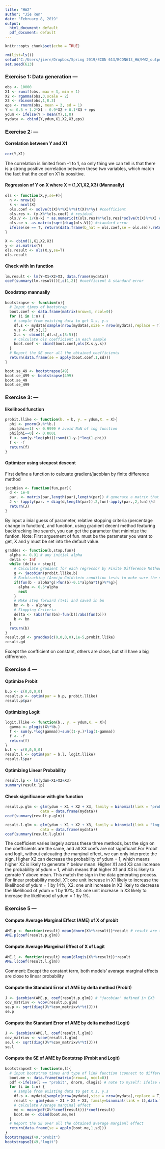 ```yaml
---
title: "HW2"
author: "Jie Ren"
date: "February 8, 2019"
output:
  html_document: default
  pdf_document: default
---
```


```r
knitr::opts_chunk$set(echo = TRUE)
```

```r
rm(list=ls())
setwd("C:/Users/jiere/Dropbox/Spring 2019/ECON 613/ECON613_HW/HW2_output")
set.seed(613)
```

### Exercise 1: Data generation ---
```r
obs <- 10000
X1 <- runif(obs, max = 3, min = 1)
X2 <- rgamma(obs,3,scale = 2)
X3 <- rbinom(obs,1,0.3)
eps <- rnorm(obs, mean = 2, sd = 1)
Y <- 0.5 + 1.2*X1 - 0.9*X2 + 0.1*X3 + eps
ydum <- ifelse(Y > mean(Y),1,0)
mydata <- cbind(Y,ydum,X1,X2,X3,eps)
```
### Exercise 2: ---
#### Correlation between Y and X1
```r
cor(Y,X1)
```
The correlation is limited from -1 to 1, so only thing we can tell is that there is a strong positive correlation between these two variables, which match the fact that the coef on X1 is possitive.

#### Regression of Y on X where X = (1,X1,X2,X3) (Mannually)
```r
ols <- function(X,y,se=F){
  n <- nrow(X)
  k <- ncol(X)
  ols.coef <- solve(t(X)%*%X)%*%(t(X)%*%y) #coefficient
  ols.res <- (y-X%*%ols.coef) # residual
  ols.V <- 1/(n-k) * as.numeric(t(ols.res)%*%ols.res)*solve(t(X)%*%X) #covariance matrix
  ols.se <- as.matrix(sqrt(diag(ols.V))) #standard error
  ifelse(se == T, return(data.frame(b_hat = ols.coef,se = ols.se)),return(data.frame(b_hat = ols.coef))) # output coef only by default
}

X <- cbind(1,X1,X2,X3)
y <- as.matrix(Y)
ols.result <- ols(X,y,se=T)
ols.result
```
#### Check with lm function
```r
lm.result <- lm(Y~X1+X2+X3, data.frame(mydata))
coef(summary(lm.result))[,c(1,2)] #coefficient & standard error
```
#### Boodstrap mannually
```r
bootstrapse <- function(n){
  # Input times of bootstrap
  boot.coef <- data.frame(matrix(nrow=4, ncol=0))
  for (i in 1:n) {
    # sample from existing data to get X.s, y.s
    df.s <- mydata[sample(nrow(mydata),size = nrow(mydata),replace = T),]
    y.s <- df.s[,1]
    X.s <- cbind(1,df.s[,c(3:5)])
    # calculate ols coefficient in each sample
    boot.coef <- cbind(boot.coef,ols(X.s,y.s))
  }
  # Report the SE over all the obtained coefficients
  return(data.frame(se = apply(boot.coef,1,sd)))
}

boot.se_49 <- bootstrapse(49)
boot.se_499 <- bootstrapse(499)
boot.se_49
boot.se_499
```
### Exercise 3: ---
#### likelihood function
```r
probit.llike <- function(b. = b, y. = ydum,X. = X){
  phi <- pnorm(X.%*%b.)
  phi[phi==1] <- 0.9999 # avoid NaN of log function
  phi[phi==0] <- 0.0001
  f <- sum(y.*log(phi))+sum((1-y.)*log(1-phi))
  f <- -f
  return(f)
}
```
#### Optimizer using steepest descent
First define a function to calcuate gradient/jacobian by finite difference method
```r
jacobian <- function(fun,par){
  d <- 1e-8
  par. <- matrix(par,length(par),length(par)) # generate a matrix that repeating par vector
  J <- (apply(par. + diag(d,length(par)),2,fun)-apply(par.,2,fun))/d
  return(J)
}
```
By input a inial guess of parameter, relative stopping criteria (percentage change in function), and function, using gradient decent method featuring backtracking line search, you can get the parameter that minimize the funtion. Note: First arguement of fun. must be the parameter you want to get, X and y must be set into the default value.
```r
graddes <- function(b,stop,fun){
  alpha <- 0.01 # any initial alpha
  delta <- Inf
  while (delta > stop){
    # Calculate gradient for each regressor by Finite Difference Method
    g <- jacobian(probit.llike,b)
    # Backtracking (Armijo–Goldstein condition tests to make sure the size of alpha)
    if(fun(b - alpha*g)>fun(b)-0.1*alpha*t(g)%*%g){
      alpha <- 0.5*alpha
      next
    }
    # Make step forward (t+1) and saved in bn
    bn <- b - alpha*g 
    # Stopping Criteria 
    delta <- (abs(fun(bn)-fun(b))/abs(fun(b)))
    b <- bn
  }
  return(b)
}
result.gd <- graddes(c(0,0,0,0),1e-5,probit.llike)
result.gd
```
Except the coefficient on constant, others are close, but still have a big difference.

### Exercise 4 ---
#### Optimize Probit
```r
b.p <- c(0,0,0,0)
result.p <- optim(par = b.p, probit.llike)
result.p$par
```

#### Optimizing Logit
```r
logit.llike <- function(b., y. = ydum,X. = X){
  gamma <- plogis(X%*%b.)
  f <- sum(y.*log(gamma))+sum((1-y.)*log(1-gamma))
  f <- -f
  return(f)
}
b.l <- c(0,0,0,0)
result.l <- optim(par = b.l, logit.llike)
result.l$par
```
#### Optimizing Linear Probability
```r
result.lp <- lm(ydum~X1+X2+X3)
summary(result.lp)
```
#### Check significance with glm function
```r
result.p.glm <- glm(ydum ~ X1 + X2 + X3, family = binomial(link = "probit"), 
                data = data.frame(mydata))
coef(summary(result.p.glm))

result.l.glm <- glm(ydum ~ X1 + X2 + X3, family = binomial(link = "logit"), 
                data = data.frame(mydata))
coef(summary(result.l.glm))
```
The coefficient varies largely across these three methods, but the sign on the coefficients are the same, and all X3 coefs are not significant.For Probit and logit, without calcuating the marginal effect, we can only interprete the sign. Higher X2 can decrease the probability of ydum = 1, which means higher X2 is likely to generate Y below mean. Higher X1 and X3 can increase the probability of ydum = 1, which means that higher X1 and X3 is likely to genrate Y above mean. This match the sign in the data generating process. For linear probability model, X1: one unit increase in X1 likely to increase the likelihood of ydum = 1 by 14%; X2: one unit increase in X2 likely to decrease the likelihood of ydum = 1 by 10%; X3: one unit increase in X3 likely to increase the likelihood of ydum = 1 by 1%.

### Exercise 5 ---
#### Compute Average Marginal Effect (AME) of X of probit
```r
AME.p <- function(result) mean(dnorm(X%*%result))*result # result are the parameters
AME.p(coef(result.p.glm))
```
#### Compute Average Margeinal Effect of X of Logit
```r
AME.l <- function(result) mean(dlogis(X%*%result))*result
AME.l(coef(result.l.glm))
```
Comment: Except the constant term, both models' average marginal effects are close to linear probability

#### Compute the Standard Error of AME by delta method (Probit)
```r
J <- jacobian(AME.p, coef(result.p.glm)) # "jacobian" defined in EX3
cov_matrixv <- vcov(result.p.glm)
se.p <- sqrt(diag(J%*%cov_matrixv%*%t(J)))
se.p
```
#### Compute the Standard Error of AME by delta method (Logit)
```r
J <- jacobian(AME.l, coef(result.l.glm))
cov_matrixv <- vcov(result.l.glm)
se.l <- sqrt(diag(J%*%cov_matrixv%*%t(J)))
se.l
```
#### Compute the SE of AME by Bootstrap (Probit and Logit)
```r
bootstrapse2 <- function(n,l){
  # input bootstrap times and type of link function (connect to different pdf)
  boot.me <- data.frame(matrix(nrow=4, ncol=0))
  pdf <-ifelse(l == "probit", dnorm, dlogis) # note to myself: ifelse can only return one value
  for (i in 1:n) {
    # sample from existing data to get X.s, y.s
    df.s <- mydata[sample(nrow(mydata),size = nrow(mydata),replace = T),]
    result <- glm(ydum ~ X1 + X2 + X3, family=binomial(link = l),data.frame(df.s))
    # calculate Average marginal effect
    me <- mean(pdf(X%*%coef(result)))*coef(result)
    boot.me <- cbind(boot.me,me)
  }
  # Report the SE over all the obtained average margianl effect
  return(data.frame(se = apply(boot.me,1,sd)))
}
bootstrapse2(49,"probit")
bootstrapse2(49,"logit")
```
